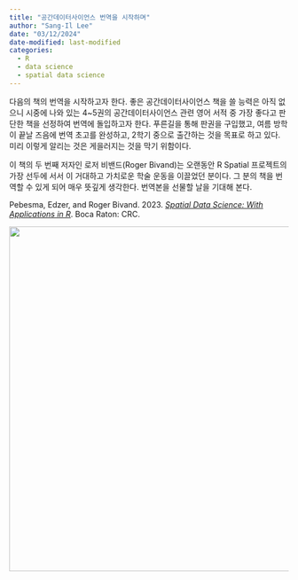 ```yaml
---
title: "공간데이터사이언스 번역을 시작하며"
author: "Sang-Il Lee"
date: "03/12/2024"
date-modified: last-modified
categories:
  - R
  - data science
  - spatial data science
---
```


다음의 책의 번역을 시작하고자 한다. 좋은 공간데이터사이언스 책을 쓸 능력은 아직 없으니 시중에 나와 있는 4\~5권의 공간데이터사이언스 관련 영어 서적 중 가장 좋다고 판단한 책을 선정하여 번역에 돌입하고자 한다. 푸른길을 통해 판권을 구입했고, 여름 방학이 끝날 즈음에 번역 초고를 완성하고, 2학기 중으로 출간하는 것을 목표로 하고 있다. 미리 이렇게 알리는 것은 게을러지는 것을 막기 위함이다.

이 책의 두 번째 저자인 로저 비밴드(Roger Bivand)는 오랜동안 R Spatial 프로젝트의 가장 선두에 서서 이 거대하고 가치로운 학술 운동을 이끌었던 분이다. 그 분의 책을 번역할 수 있게 되어 매우 뜻깊게 생각한다. 번역본을 선물할 날을 기대해 본다.

Pebesma, Edzer, and Roger Bivand. 2023. [*Spatial Data Science: With Applications in R*](https://r-spatial.org/book/). Boca Raton: CRC.

![](images/71hbqEiQsLL._SL1500_.jpg){fig-align="center" width="622"}
